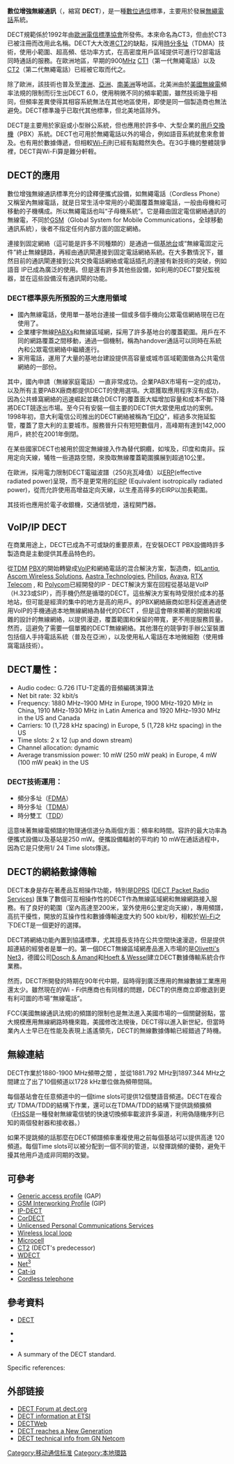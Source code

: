 {{noteTA
|G1=Communication
|G2=IT
}}
{{Untranslated-jargon}}

'''數位增強無線通訊'''（{{lang-en|Digital Enhanced Cordless Telecommunications}}，縮寫 '''DECT'''），是一種[[數位|數位]][[通信|通信]]標準，主要用於發展[[無繩電話|無繩電話]]系統。

DECT規範係於1992年由[[歐洲電信標準協會|歐洲電信標準協會]]所發佈。本來命名為CT3，但由於CT3已被注冊而改用此名稱。DECT大大改進[[CT2|CT2]]的缺點，採用[[時分多址|時分多址]]（TDMA）技術，使用小範圍、超高頻、低功率方式，在高密度用戶區域提供可進行12部電話同時通話的服務。在歐洲地區，早期的900[[MHz|MHz]] [[CT1|CT1]]（第一代無繩電話）以及[[CT2|CT2]]（第二代無繩電話）已經被它取而代之。

除了歐洲，該技術也普及至[[澳洲|澳洲]]、[[亞洲|亞洲]]、[[南美洲|南美洲]]等地區。北美洲由於[[美國|美國]][[無線電|無線電]]頻率法規的限制而衍生出DECT 6.0，使用稍微不同的頻率範圍，雖然技術幾乎相同，但頻率差異使得其相容系統無法在其他地區使用，即使是同一個製造商也無法避免。DECT標準幾乎已取代其他標準，但北美地區除外。

DECT是主要用於家庭或小型辦公系統，但也應用於許多中、大型企業的[[用戶交換機|用戶交換機]]（PBX）系統。DECT也可用於無繩電話以外的場合，例如語音系統就愈來愈普及。也有用於數據傳遞，但相較[[Wi-Fi|Wi-Fi]]則已經有點黯然失色。在3G手機的整體競爭裡，DECT與Wi-Fi算是難分軒輊。

==DECT的應用==
數位增強無線通訊標準充分的詮釋便攜式設備，如無繩電話（Cordless Phone）又稱室內無線電話，就是日常生活中常用的小範圍覆蓋無線電話，一般由母機和可移動的子機構成。所以無繩電話也叫“子母機系統”。它是藉由固定電信網絡通訊的無線電，不同於[[GSM|GSM]]（Global System for Mobile Communications，全球移動通訊系統），後者不指定任何內部方面的固定網絡。

連接到固定網絡（這可能是許多不同種類的）是通過一個[[基地台|基地台]]或“無線電固定元件”終止無線鏈路，再經由通訊閘連接到固定電話網絡系統。在大多數情況下，雖然目前的通訊閘連接到公共交換電話網絡或電話插孔的連接有新技術的突破，例如語音 IP已成為廣泛的使用。但是還有許多其他些設備，如利用的DECT嬰兒監視器，並在這些設備沒有通訊閘的功能。

===DECT標準原先所預設的三大應用領域===
* 國內無線電話，使用單一基地台連接一個或多個手機向公眾電信網絡現在已在使用了。
* 企業樓宇無線[[用戶交換機|PABXs]]和無線區域網，採用了許多基地台的覆蓋範圍。用戶在不同的網路覆蓋之間移動，通過一個機制，稱為handover通話可以同時在系統內和公眾電信網絡中繼續進行。
* 家用電話，運用了大量的基地台建設提供高容量或城市區域範圍做為公共電信網絡的一部份。
其中，國內申請（無線家庭電話）一直非常成功。企業PABX市場有一定的成功，以及所有主要PABX廠商都提供DECT的使用選項。大眾獲取應用程序沒有成功，因為公共蜂窩網絡的迅速崛起並耦合DECT的覆蓋面大幅增加容量和成本不斷下降將DECT競逐出市場。至今只有安裝一個主要的DECT供大眾使用成功的案例。1998年初，意大利電信公司推出的DECT網絡被稱為“[[FIDO|FIDO]]”，經過多次拖延監管，覆蓋了意大利的主要城市。服務晉升只有短短數個月，高峰期有達到142,000用戶，終於在2001年倒閉。

在某些國家DECT也被用於固定無線接入作為替代銅纜，如埃及，印度和南非。採用定向天線，犧牲一些道路空間，來換取無線覆蓋範圍擴展到超過10公里。

在歐洲，採用電力限制DECT電磁波譜（250兆瓦峰值）以[[ERP|ERP]](effective radiated power)呈現，而不是更常用的[http://en.wikipedia.org/wiki/EIRP EIRP] {{Wayback|url=http://en.wikipedia.org/wiki/EIRP |date=20210310200150 }}(Equivalent isotropically radiated power)，從而允許使用高增益定向天線，以生產高得多的EIRP以加長範圍。

其技術也應用於電子收銀機，交通信號燈，遠程開門器。

==VoIP/IP DECT==
在商業用途上，DECT已成為不可或缺的重要原素，在安裝DECT PBX設備時許多製造商是主動提供其產品特色的。

從[[TDM|TDM]] [[PBX|PBX]]的開始轉變成[[VoIP|VoIP]]和網絡電話的混合解決方案，製造商，如[https://web.archive.org/web/20100916072301/http://www.lantiq.com/products/digital-cordless/ Lantiq], [[Ascom_Wireless_Solutions|Ascom Wireless Solutions]], [[Aastra_Technologies|Aastra Technologies]], [[Philips|Philips]], [[Avaya|Avaya]],  [http://www.rtx.dk/ RTX Telecom] {{Wayback|url=http://www.rtx.dk/ |date=20210307033142 }}, 和 [[Polycom|Polycom]]已經開發的IP - DECT解決方案在回程從基站是VoIP（H.323或SIP），而手機仍然是循環的DECT。這些解決方案有時受限於成本的基地站，但可能是經濟的集中的地方是高的用戶。的PBX網絡廠商如思科促進通過使用VoIP的手機通過本地無線網絡為替代的DECT ，但是這會帶來顯著的開銷和複雜的設計的無線網絡，以提供漫遊，覆蓋範圍和保留的帶寬，更不用提服務質量。然而，這避免了需要一個單獨的DECT無線網絡。其他潛在的競爭對手辦公室裝置包括個人手持電話系統（普及在亞洲），以及使用私人電話在本地微細胞（使用蜂窩電話技術）。

==DECT屬性：==
* Audio codec: G.726 ITU-T定義的音頻編碼演算法
* Net bit rate: 32 kbit/s
* Frequency: 1880 MHz–1900 MHz in Europe, 1900 MHz-1920 MHz in China, 1910 MHz-1930 MHz in Latin America and 1920 MHz–1930 MHz in the US and Canada
* Carriers: 10 (1,728 kHz spacing) in Europe, 5 (1,728 kHz spacing) in the US
* Time slots: 2 x 12 (up and down stream)
* Channel allocation: dynamic
* Average transmission power: 10 mW (250 mW peak) in Europe, 4 mW (100 mW peak) in the US

===DECT技術運用：===
* 頻分多址（[[FDMA|FDMA]]）
* 時分多址（[[TDMA|TDMA]]）
* 時分雙工（[[TDD|TDD]]）
這意味著無線電頻譜的物理通信道分為兩個方面：頻率和時間。容許的最大功率為便攜式設備以及基站是250 mW。便攜設備輻射的平均約 10 mW在通話過程中，因為它是只使用1/ 24 Time slots傳送。

==DECT的網絡數據傳輸==
DECT本身是存在著產品互相操作功能，特別是[[DPRS|DPRS]] ([[DECT_Packet_Radio_Services|DECT Packet Radio Services]]) 匯集了數個可互相操作性的DECT作為無線區域網和無線網路接入服務。有了良好的範圍（室內高達至200米，室外使用6公里定向天線），專用頻譜，高抗干擾性，開放的互操作性和數據傳輸速度大約 500 kbit/秒，相較於[[Wi-Fi|Wi-Fi]]之下DECT是一個更好的選擇。

DECT將網絡功能內置到協議標準，尤其擅長支持在公共空間快速漫遊，但是提供超連結的經營者是單一的。第一個DECT無線區域網產品進入市場的是[[Olivetti's_Net3|Olivetti's Net3]]，德國公司[[Dosch_&_Amand|Dosch & Amand]]和[[Hoeft_&_Wessel|Hoeft & Wessel]]建立DECT數據傳輸系統合作業務。

然而，DECT所開發的時期在90年代中期，屆時得到廣泛應用的無線數據工業應用還太少。雖然現在的Wi - Fi供應商也有同樣的問題，DECT的供應商立即撤退到更有利可圖的市場“無線電話”。

FCC(美國無線通訊法規)的頻譜的限制也是無法進入美國市場的一個關鍵弱點，當大規模應用無線網路時機來臨，美國修改法規後，DECT得以進入新世紀，但當時業內人士早已在性能及表現上遙遙領先，DECT的無線數據傳輸已經錯過了時機。

==無線連結==
DECT作業於1880-1900 MHz頻帶之間 ，並從1881.792 MHz到1897.344 MHz之間建立了出了10個頻道以1728 kHz單位做為頻帶間隔。

每個基站會在任意頻道中的一個time slots可提供12個雙語音頻道。DECT在複合式/ TDMA/TDD的結構下作業，還可以在TDMA/TDD的結構下提供跳頻擴頻（[[FHSS|FHSS]]是一種發射無線電信號的快速切換頻率載波許多渠道，利用偽隨機序列已知的兩個發射器和接收器。）

如果不提跳頻的話那麼在DECT頻譜頻率重複使用之前每個基站可以提供高達 120頻道。每個Time slots可以被分配到一個不同的管道，以發揮跳頻的優勢，避免干擾其他用戶造成非同期的改變。

==可參考==
*[[Generic_access_profile|Generic access profile]] (GAP)
*[[GSM_Interworking_Profile_(DECT)|GSM Interworking Profile]] (GIP)
*[[IP-DECT|IP-DECT]]
*[[CorDECT|CorDECT]]
*[[Unlicensed_Personal_Communications_Services|Unlicensed Personal Communications Services]]
*[[Wireless_local_loop|Wireless local loop]]
*[[Microcell|Microcell]]
*[[CT2|CT2]] (DECT's predecessor)
*[[Wideband_Digital_Enhanced_Cordless_Telecommunications|WDECT]]
*[[Net3|Net<sup>3</sup>]]
*[[Cat-iq|Cat-iq]]
*[[Cordless_telephone|Cordless telephone]]

==參考資料==
* [http://en.wikipedia.org/wiki/Dect DECT] {{Wayback|url=http://en.wikipedia.org/wiki/Dect |date=20210125030026 }}
{{refbegin}}
* {{cite book
 | title = Cordless Telecommunications Worldwide
 | url = https://archive.org/details/cordlesstelecomm0000unse
 | publisher = Springer | year = 1996
 | first =  Wally H.W.  | last = Tuttlebee
 | isbn = 978-3540199700
}}
* {{cite book
 | title =  Personal Wireless Communication with DECT and PWT
 | url =  https://archive.org/details/personalwireless0000phil
 | publisher =  Artech | year = 1998
 | first = John A. | last = Phillips
 | coauthors = Mac Namee, Gerard
 | isbn = 978-0890068724
}}
* {{cite web
 | url = http://einstein.informatik.uni-oldenburg.de/rechnernetze/seite24.htm
 | title = Rechnernetze – The DECT Standard
 | date = 2007-03-13
 | accessdate = 2008-12-29
 | author = Prof. Dr. W. Kowalk
 | archive-date = 2020-01-26
 | archive-url = https://web.archive.org/web/20200126150823/http://einstein.informatik.uni-oldenburg.de/rechnernetze/seite24.htm
 | dead-url = no
 }} A summary of the DECT standard.
{{refend}}

Specific references:
{{Reflist}}

==外部链接==
{{Commonscat|DECT telephones|DECT telephones}}
* [http://www.dect.org/ DECT Forum at dect.org] {{Wayback|url=http://www.dect.org/ |date=20210210230835 }}
* [https://web.archive.org/web/20071017032548/http://www.etsi.org/WebSite/Technologies/DECT.aspx DECT information at ETSI]
* [http://www.dectweb.com/ DECTWeb] {{Wayback|url=http://www.dectweb.com/ |date=20200703180032 }}
* [https://web.archive.org/web/20071209125129/http://www.etsi.org/website/newsandevents/2007_05_ng_dect.aspx DECT reaches a New Generation]
* [http://uswww03.gnnetcom.com/public/US/9300Site/pdf/DECTWT-002%200506.pdf DECT technical info from GN Netcom]{{dead link|date=2018年3月 |bot=InternetArchiveBot |fix-attempted=yes }}

{{行動通訊標準}}

{{Authority control}}
[[Category:移动通信标准|Category:移动通信标准]]
[[Category:本地環路|Category:本地環路]]
